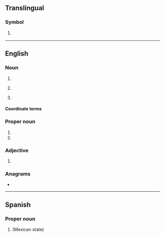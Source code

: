 {{also|Appendix:Variations of "na"}}
==Translingual==

===Symbol===
{{mul-symbol}}

# {{ISO 3166|1|2|Namibia}}
#: {{syn|mul|NAM|qq1={{w|ISO 3166-1 alpha-3|alpha-3}}}}

----

==English==

===Noun===
{{en-noun|~}}

# {{init of|en|nerve agent}}
# {{lb|en|literature}} {{init of|en|new adult}}
# {{lb|en|medicine}} {{init of|en|nursing assistant|nodot=1}} {{ng|or}} {{init of|en|nurse's assistant|notext=1|nodot=1}} {{ng|or}} {{init of|en|nurse-assistant|notext=1}}

====Coordinate terms====
{{col3|en|title=medicine|
|NP
|RN
|VN
|PN
|PA
}}

===Proper noun===
{{en-prop}}

# {{init of|en|{{w|Narcotics Anonymous}}}}
# {{init of|en|North America}}

===Adjective===
{{en-adj|-}}

# {{initialism of|en|Native American|t=American Indian}}

===Anagrams===
* {{anagrams|en|a=an|-an|A/N|AN|An|a(n)|an|an'|an-}}

----

==Spanish==

===Proper noun===
{{head|es|proper noun}}

# {{abbreviation of|es|Nayarit}} (Mexican state)